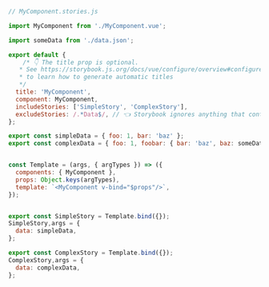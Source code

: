 ```js
// MyComponent.stories.js

import MyComponent from './MyComponent.vue';

import someData from './data.json';

export default {
    /* 👇 The title prop is optional.
   * See https://storybook.js.org/docs/vue/configure/overview#configure-story-loading
   * to learn how to generate automatic titles
   */
  title: 'MyComponent', 
  component: MyComponent,
  includeStories: ['SimpleStory', 'ComplexStory'],
  excludeStories: /.*Data$/, // 👈 Storybook ignores anything that contains Data
};

export const simpleData = { foo: 1, bar: 'baz' };
export const complexData = { foo: 1, foobar: { bar: 'baz', baz: someData } };


const Template = (args, { argTypes }) => ({
  components: { MyComponent },
  props: Object.keys(argTypes),
  template: `<MyComponent v-bind="$props"/>`,
});


export const SimpleStory = Template.bind({});
SimpleStory,args = {
  data: simpleData,
};

export const ComplexStory = Template.bind({});
ComplexStory,args = {
  data: complexData,
};
```